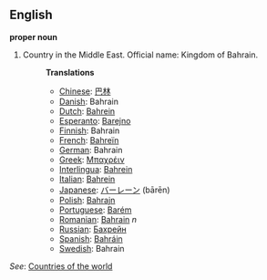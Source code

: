 ==English==

'''proper noun'''

# Country in the Middle East. Official name: Kingdom of Bahrain.
#:'''Translations'''
#:*[[Chinese]]: [[巴林]]
#:*[[Danish]]: Bahrain
#:*[[Dutch]]: [[Bahrein]]
#:*[[Esperanto]]: [[Barejno]]
#:*[[Finnish]]: Bahrain
#:*[[French]]: [[Bahreïn]]
#:*[[German]]: Bahrain
#:*[[Greek]]: [[Μπαχρέιν]]
#:*[[Interlingua]]: [[Bahrein]]
#:*[[Italian]]: [[Bahrein]]
#:*[[Japanese]]: [[バーレーン]] (bārēn)
#:*[[Polish]]: [[Bahrajn]]
#:*[[Portuguese]]: [[Barém]]
#:*[[Romanian]]: [[Bahrain]] ''n''
#:*[[Russian]]: [[Бахрейн]]
#:*[[Spanish]]: [[Bahráin]]
#:*[[Swedish]]: Bahrain

''See'': [[Countries of the world]]